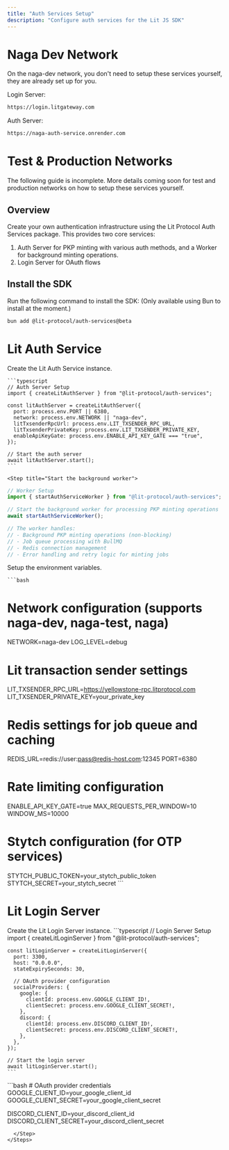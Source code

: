 ```yaml
---
title: "Auth Services Setup"
description: "Configure auth services for the Lit JS SDK"
---
```


# Naga Dev Network

On the naga-dev network, you don't need to setup these services yourself, they are already set up for you.

Login Server:

```bash
https://login.litgateway.com
```

Auth Server:

```bash
https://naga-auth-service.onrender.com
```

# Test & Production Networks

<Warning>
  The following guide is incomplete. More details coming soon for test and production networks on how to setup
  these services yourself.
</Warning>

## Overview

Create your own authentication infrastructure using the Lit Protocol Auth Services package. This provides two core services:

1. Auth Server for PKP minting with various auth methods, and a Worker for background minting operations.
2. Login Server for OAuth flows

## Install the SDK

Run the following command to install the SDK: (Only available using Bun to install at the moment.)

<CodeGroup>

```bash bun
bun add @lit-protocol/auth-services@beta
```

</CodeGroup>

# Lit Auth Service

<Steps>
  <Step title="Create the Lit Auth Service">
    Create the Lit Auth Service instance.

    ```typescript
    // Auth Server Setup
    import { createLitAuthServer } from "@lit-protocol/auth-services";

    const litAuthServer = createLitAuthServer({
      port: process.env.PORT || 6380,
      network: process.env.NETWORK || "naga-dev",
      litTxsenderRpcUrl: process.env.LIT_TXSENDER_RPC_URL,
      litTxsenderPrivateKey: process.env.LIT_TXSENDER_PRIVATE_KEY,
      enableApiKeyGate: process.env.ENABLE_API_KEY_GATE === "true",
    });

    // Start the auth server
    await litAuthServer.start();
    ```
  </Step>

    <Step title="Start the background worker">
```ts
// Worker Setup
import { startAuthServiceWorker } from "@lit-protocol/auth-services";

// Start the background worker for processing PKP minting operations
await startAuthServiceWorker();

// The worker handles:
// - Background PKP minting operations (non-blocking)
// - Job queue processing with BullMQ
// - Redis connection management
// - Error handling and retry logic for minting jobs
```
  </Step>


  <Step title="Setup environment variables">
    Setup the environment variables.

    ```bash
# Network configuration (supports naga-dev, naga-test, naga)
NETWORK=naga-dev
LOG_LEVEL=debug

# Lit transaction sender settings
LIT_TXSENDER_RPC_URL=https://yellowstone-rpc.litprotocol.com
LIT_TXSENDER_PRIVATE_KEY=your_private_key

# Redis settings for job queue and caching
REDIS_URL=redis://user:pass@redis-host.com:12345
PORT=6380

# Rate limiting configuration
ENABLE_API_KEY_GATE=true
MAX_REQUESTS_PER_WINDOW=10
WINDOW_MS=10000

# Stytch configuration (for OTP services)
STYTCH_PUBLIC_TOKEN=your_stytch_public_token
STYTCH_SECRET=your_stytch_secret
    ```
  </Step>
</Steps>


# Lit Login Server

<Steps>
  <Step title="Create the Lit Login Server">
    Create the Lit Login Server instance.
    ```typescript
    // Login Server Setup  
    import { createLitLoginServer } from "@lit-protocol/auth-services";

    const litLoginServer = createLitLoginServer({
      port: 3300,
      host: "0.0.0.0",
      stateExpirySeconds: 30,
      
      // OAuth provider configuration
      socialProviders: {
        google: {
          clientId: process.env.GOOGLE_CLIENT_ID!,
          clientSecret: process.env.GOOGLE_CLIENT_SECRET!,
        },
        discord: {
          clientId: process.env.DISCORD_CLIENT_ID!,
          clientSecret: process.env.DISCORD_CLIENT_SECRET!,
        },
      },
    });

    // Start the login server
    await litLoginServer.start();
    ```
  </Step>



  <Step title="Setup environment variables">
```bash
# OAuth provider credentials
GOOGLE_CLIENT_ID=your_google_client_id
GOOGLE_CLIENT_SECRET=your_google_client_secret

DISCORD_CLIENT_ID=your_discord_client_id
DISCORD_CLIENT_SECRET=your_discord_client_secret
```
  </Step>
</Steps>